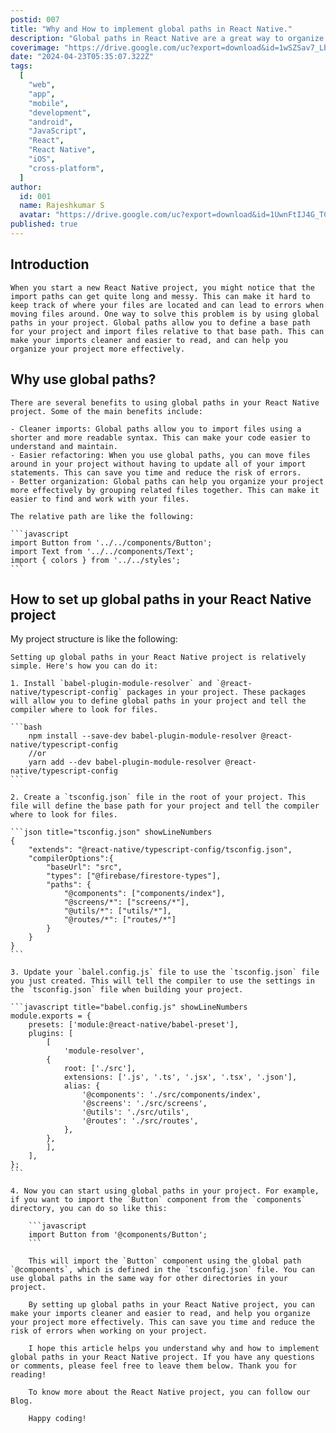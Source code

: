 ```yaml
---
postid: 007
title: "Why and How to implement global paths in React Native."
description: "Global paths in React Native are a great way to organize your project and make imports cleaner. Learn how to set up global paths in your React Native project."
coverimage: "https://drive.google.com/uc?export=download&id=1wSZSav7_LbbKYe9fU8Ej9uA88vtPsRLC"
date: "2024-04-23T05:35:07.322Z"
tags:
  [
    "web",
    "app",
    "mobile",
    "development",
    "android",
    "JavaScript",
    "React",
    "React Native",
    "iOS",
    "cross-platform",
  ]
author:
  id: 001
  name: Rajeshkumar S
  avatar: "https://drive.google.com/uc?export=download&id=1UwnFtIJ4G_TCzXjA_vMW6xQx2ENEc7dM"
published: true
---
```


## Introduction

    When you start a new React Native project, you might notice that the import paths can get quite long and messy. This can make it hard to keep track of where your files are located and can lead to errors when moving files around. One way to solve this problem is by using global paths in your project. Global paths allow you to define a base path for your project and import files relative to that base path. This can make your imports cleaner and easier to read, and can help you organize your project more effectively.

## Why use global paths?

    There are several benefits to using global paths in your React Native project. Some of the main benefits include:

    - Cleaner imports: Global paths allow you to import files using a shorter and more readable syntax. This can make your code easier to understand and maintain.
    - Easier refactoring: When you use global paths, you can move files around in your project without having to update all of your import statements. This can save you time and reduce the risk of errors.
    - Better organization: Global paths can help you organize your project more effectively by grouping related files together. This can make it easier to find and work with your files.

    The relative path are like the following:

    ```javascript
    import Button from '../../components/Button';
    import Text from '../../components/Text';
    import { colors } from '../../styles';
    ```

## How to set up global paths in your React Native project

My project structure is like the following:

<div className=" p-4 border rounded-lg w-fit">
  <FileTree>
    <FileTreeFolder name="NotesApp" defaultOpen>
      <FileTreeFolder name="node_modules" />
      <FileTreeFolder name="src" defaultOpen>
        <FileTreeFolder name="components">
          <FileTreeFile name="Button.tsx" />
          <FileTreeFile name="Text.tsx" />
        </FileTreeFolder>
        <FileTreeFolder name="routes">
          <FileTreeFile name="AuthRoute.tsx" />
          <FileTreeFile name="HomeRoute.tsx" />
        </FileTreeFolder>
        <FileTreeFolder name="screens">
          <FileTreeFile name="HomeScreen.tsx" />
          <FileTreeFile name="ProfileScreen.tsx" />
        </FileTreeFolder>
        <FileTreeFolder name="service">
          <FileTreeFile name="user.service.ts" />
        </FileTreeFolder>
        <FileTreeFolder name="utils">
          <FileTreeFile name="localstorage.ts" />
        </FileTreeFolder>
      </FileTreeFolder>
      <FileTreeFile name="App.tsx" />
      <FileTreeFile name="package.json" />
      <FileTreeFile name="tsconfig.json" />
    </FileTreeFolder>
  </FileTree>
</div>

    Setting up global paths in your React Native project is relatively simple. Here's how you can do it:

    1. Install `babel-plugin-module-resolver` and `@react-native/typescript-config` packages in your project. These packages will allow you to define global paths in your project and tell the compiler where to look for files.

    ```bash
        npm install --save-dev babel-plugin-module-resolver @react-native/typescript-config
        //or
        yarn add --dev babel-plugin-module-resolver @react-native/typescript-config
    ```

    2. Create a `tsconfig.json` file in the root of your project. This file will define the base path for your project and tell the compiler where to look for files.

    ```json title="tsconfig.json" showLineNumbers
    {
        "extends": "@react-native/typescript-config/tsconfig.json",
        "compilerOptions":{
            "baseUrl": "src",
            "types": ["@firebase/firestore-types"],
            "paths": {
                "@components": ["components/index"],
                "@screens/*": ["screens/*"],
                "@utils/*": ["utils/*"],
                "@routes/*": ["routes/*"]
            }
        }
    }
    ```

    3. Update your `balel.config.js` file to use the `tsconfig.json` file you just created. This will tell the compiler to use the settings in the `tsconfig.json` file when building your project.

    ```javascript title="babel.config.js" showLineNumbers
    module.exports = {
        presets: ['module:@react-native/babel-preset'],
        plugins: [
            [
                'module-resolver',
            {
                root: ['./src'],
                extensions: ['.js', '.ts', '.jsx', '.tsx', '.json'],
                alias: {
                    '@components': './src/components/index',
                    '@screens': './src/screens',
                    '@utils': './src/utils',
                    '@routes': './src/routes',
                },
            },
            ],
        ],
    };
    ```

    4. Now you can start using global paths in your project. For example, if you want to import the `Button` component from the `components` directory, you can do so like this:

        ```javascript
        import Button from '@components/Button';
        ```

        This will import the `Button` component using the global path `@components`, which is defined in the `tsconfig.json` file. You can use global paths in the same way for other directories in your project.

        By setting up global paths in your React Native project, you can make your imports cleaner and easier to read, and help you organize your project more effectively. This can save you time and reduce the risk of errors when working on your project.

        I hope this article helps you understand why and how to implement global paths in your React Native project. If you have any questions or comments, please feel free to leave them below. Thank you for reading!

        To know more about the React Native project, you can follow our Blog.

        Happy coding!
